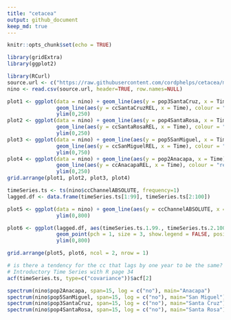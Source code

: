 ```yaml
---
title: "cetacea"
output: github_document
keep_md: true
---
```

```r
knitr::opts_chunk$set(echo = TRUE)
```


```r
library(gridExtra)
library(ggplot2)
```

```r
library(RCurl)
source.url <- c("https://raw.githubusercontent.com/cordphelps/cetacea/master/V81.csv")
nino <- read.csv(source.url, header=TRUE, row.names=NULL)
```

```r
plot1 <- ggplot(data = nino) + geom_line(aes(y = pop3SantaCruz, x = Time), colour = "blue")  +
				geom_line(aes(y = ccSantaCruzREL, x = Time), colour = "red") +
				ylim(0,250)
plot2 <- ggplot(data = nino) + geom_line(aes(y = pop4SantaRosa, x = Time), colour = "blue") + 
				geom_line(aes(y = ccSantaRosaREL, x = Time), colour = "red") +
				ylim(0,250)
plot3 <- ggplot(data = nino) + geom_line(aes(y = pop5SanMiguel, x = Time), colour = "blue") + 
				geom_line(aes(y = ccSanMiguelREL, x = Time), colour = "red") +
				ylim(0,750)
plot4 <- ggplot(data = nino) + geom_line(aes(y = pop2Anacapa, x = Time), colour = "blue") + 
				geom_line(aes(y = ccAnacapaREL, x = Time), colour = "red") +
				ylim(0,250)
grid.arrange(plot1, plot2, plot3, plot4)
```




```r
timeSeries.ts <- ts(nino$ccChannelABSOLUTE, frequency=1)
lagged.df <- data.frame(timeSeries.ts[1:99], timeSeries.ts[2:100])

plot5 <- ggplot(data = nino) + geom_line(aes(y = ccChannelABSOLUTE, x = Time), colour = "blue") + 
				ylim(0,800)

plot6 <- ggplot(lagged.df, aes(timeSeries.ts.1.99., timeSeries.ts.2.100., color = timeSeries.ts.2.100.)) +
				geom_point(pch = 1, size = 3, show.legend = FALSE, position = position_jitterdodge(dodge.width = 0.75, jitter.height = 0.75) ) +
				ylim(0,800)

grid.arrange(plot5, plot6, ncol = 2, nrow = 1)
```

```r
# is there a tendency for the cc that lags by one year to be the same?
# Introductory Time Series with R page 34
acf(timeSeries.ts, type=c("covariance"))$acf[2]
```

```r
spectrum(nino$pop2Anacapa, span=15, log = c("no"), main="Anacapa")
spectrum(nino$pop5SanMiguel, span=15, log = c("no"), main="San Miguel")
spectrum(nino$pop3SantaCruz, span=15, log = c("no"), main="Santa Cruz")
spectrum(nino$pop4SantaRosa, span=15, log = c("no"), main="Santa Rosa")
```

